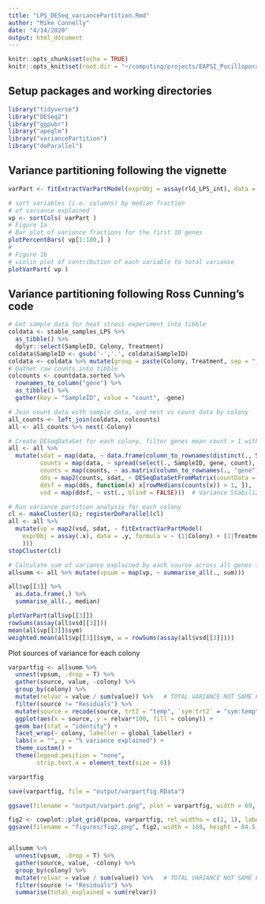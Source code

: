 ```yaml
---
title: "LPS_DESeq_variancePartition.Rmd"
author: "Mike Connelly"
date: "4/14/2020"
output: html_document
---
```


```r
knitr::opts_chunk$set(echo = TRUE)
knitr::opts_knit$set(root.dir = "~/computing/projects/EAPSI_Pocillopora_LPS")
```
## Setup packages and working directories
```r
library("tidyverse")
library("DESeq2")
library("ggpubr")
library("apeglm")
library("variancePartition")
library("doParallel")
```
## Variance partitioning following the vignette
```r
varPart <- fitExtractVarPartModel(exprObj = assay(rld_LPS_int), data = coldata, formula = ~ (1|Colony) + (1|Treatment) + (1|Colony:Treatment))
```
```r
# sort variables (i.e. columns) by median fraction
# of variance explained
vp <- sortCols( varPart )
# Figure 1a
# Bar plot of variance fractions for the first 10 genes
plotPercentBars( vp[1:100,] )
#
# Figure 1b
# violin plot of contribution of each variable to total variance
plotVarPart( vp )
```


## Variance partitioning following Ross Cunning's code
```r
# Get sample data for heat stress experiment into tibble
coldata <- stable_samples_LPS %>%
  as_tibble() %>%
  dplyr::select(SampleID, Colony, Treatment)
coldata$SampleID <- gsub('-','.', coldata$SampleID)
coldata <- coldata %>% mutate(group = paste(Colony, Treatment, sep = "_"))
# Gather raw counts into tibble
colcounts <- countdata.sorted %>%
  rownames_to_column("gene") %>%
  as_tibble() %>%
  gather(key = "SampleID", value = "count", -gene)
```
```r
# Join count data with sample data, and nest vs count data by colony
all_counts <- left_join(coldata, colcounts) 
all <- all_counts %>% nest(-Colony) 

# Create DESeqDataSet for each colony, filter genes mean count > 1 within each colony, and vst transform
all <- all %>%
  mutate(sdat = map(data, ~ data.frame(column_to_rownames(distinct(., SampleID, Treatment, group), "SampleID"))),
         counts = map(data, ~ spread(select(., SampleID, gene, count), SampleID, count)),
         counts = map(counts, ~ as.matrix(column_to_rownames(., "gene"))),
         dds = map2(counts, sdat, ~ DESeqDataSetFromMatrix(countData = .x, colData = .y, design = ~ group)),
         ddsf = map(dds, function(x) x[rowMedians(counts(x)) > 1, ]),  # Filter DESeqDataSet
         vsd = map(ddsf, ~ vst(., blind = FALSE)))  # Variance Stabilizing Transformation

# Run variance partition analysis for each colony
cl <- makeCluster(8); registerDoParallel(cl)
all <- all %>%
  mutate(vp = map2(vsd, sdat, ~ fitExtractVarPartModel(
    exprObj = assay(.x), data = .y, formula = ~ (1|Colony) + (1|Treatment) + (1|Colony:Treatment)
    )))
stopCluster(cl)

# Calculate sum of variance explained by each source across all genes for each colony
allsumm <- all %>% mutate(vpsum = map(vp, ~ summarise_all(., sum)))

all$vp[[3]] %>%
  as.data.frame(.) %>%
  summarise_all(., median)

plotVarPart(all$vp[[3]])
rowSums(assay(all$vsd[[3]]))
mean(all$vp[[3]]$sym)
weighted.mean(all$vp[[3]]$sym, w = rowSums(assay(all$vsd[[3]])))
```

Plot sources of variance for each colony
```r
varpartfig <- allsumm %>% 
  unnest(vpsum, .drop = T) %>%
  gather(source, value, -colony) %>%
  group_by(colony) %>%
  mutate(relvar = value / sum(value)) %>%   # TOTAL VARIANCE NOT SAME FOR EACH COLONY -- NORMALIZE WITHIN COLONY
  filter(source != "Residuals") %>%
  mutate(source = recode(source, trt2 = "temp", `sym:trt2` = "sym:temp")) %>%
  ggplot(aes(x = source, y = relvar*100, fill = colony)) +
  geom_bar(stat = "identity") +
  facet_wrap(~ colony, labeller = global_labeller) +
  labs(x = "", y = "% variance explained") +
  theme_custom() +
  theme(legend.position = "none",
        strip.text.x = element_text(size = 6))

varpartfig

save(varpartfig, file = "output/varpartfig.RData")

ggsave(filename = "output/varpart.png", plot = varpartfig, width = 69, height = 84.5, units = "mm")

fig2 <- cowplot::plot_grid(pcoa, varpartfig, rel_widths = c(2, 1), labels = "AUTO")
ggsave(filename = "figures/fig2.png", fig2, width = 169, height = 84.5, units = "mm")


allsumm %>% 
  unnest(vpsum, .drop = T) %>%
  gather(source, value, -colony) %>%
  group_by(colony) %>%
  mutate(relvar = value / sum(value)) %>%   # TOTAL VARIANCE NOT SAME FOR EACH COLONY -- NORMALIZE WITHIN COLONY
  filter(source != "Residuals") %>%
  summarise(total_explained = sum(relvar))
```
